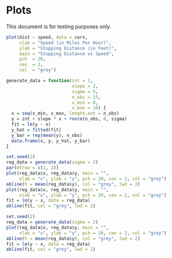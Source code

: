 # Plots

This document is for testing purposes only.

```r
plot(dist ~ speed, data = cars,
     xlab = "Speed (in Miles Per Hour)",
     ylab = "Stopping Distance (in Feet)",
     main = "Stopping Distance vs Speed",
     pch  = 20,
     cex  = 2,
     col  = "grey")
```

```r
generate_data = function(int = 1,
                         slope = 2,
                         sigma = 5,
                         n_obs = 15,
                         x_min = 0,
                         x_max = 10) {
  x = seq(x_min, x_max, length.out = n_obs)
  y = int + slope * x + rnorm(n_obs, 0, sigma)
  fit = lm(y ~ x)
  y_hat = fitted(fit)
  y_bar = rep(mean(y), n_obs)
  data.frame(x, y, y_hat, y_bar)
}
```


```r
set.seed(2)
reg_data = generate_data(sigma = 2)
par(mfrow = c(1, 2))
plot(reg_data$x, reg_data$y, main = "", 
     xlab = "x", ylab = "y", pch = 20, cex = 2, col = "grey")
abline(h = mean(reg_data$y), col = "grey", lwd = 2)
plot(reg_data$x, reg_data$y, main = "", 
     xlab = "x", ylab = "y", pch = 20, cex = 2, col = "grey")
fit = lm(y ~ x, data = reg_data)
abline(fit, col = "grey", lwd = 2)
```

```r
set.seed(2)
reg_data = generate_data(sigma = 2)
plot(reg_data$x, reg_data$y, main = "", 
     xlab = "x", ylab = "y", pch = 20, cex = 2, col = "grey")
abline(h = mean(reg_data$y), col = "grey", lwd = 2)
fit = lm(y ~ x, data = reg_data)
abline(fit, col = "grey", lwd = 2)
```









